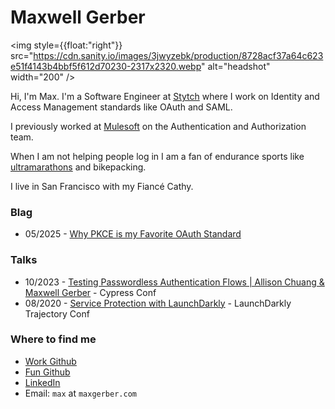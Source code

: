 # Maxwell Gerber

<img
  style={{float:"right"}}
  src="https://cdn.sanity.io/images/3jwyzebk/production/8728acf37a64c623e51f4143b4bbf5f612d70230-2317x2320.webp"
  alt="headshot"
  width="200"
/>

Hi, I'm Max. I'm a Software Engineer at [Stytch](https://stytch.com) where I work on 
Identity and Access Management standards like OAuth and SAML.

I previously worked at [Mulesoft](https://www.mulesoft.com/) on the Authentication and Authorization team.

When I am not helping people log in I am a fan of endurance sports like [ultramarathons](https://ultrasignup.com/results_participant.aspx?fname=Max&lname=Gerber#) and bikepacking.

I live in San Francisco with my Fiancé Cathy.

### Blag

- 05/2025 - [Why PKCE is my Favorite OAuth Standard](/blag/pkce)

### Talks
- 10/2023 - [Testing Passwordless Authentication Flows | Allison Chuang & Maxwell Gerber](https://www.youtube.com/watch?v=_5heL1qZQZc) - Cypress Conf
- 08/2020 - [Service Protection with LaunchDarkly](https://launchdarkly.com/trajectory/2020-service-protection-at-scale/) - LaunchDarkly Trajectory Conf


### Where to find me
- [Work Github](https://github.com/max-stytch)
- [Fun Github](https://github.com/maxwellgerber)
- [LinkedIn](https://www.linkedin.com/in/maxwellgerber)
- Email: `max` at `maxgerber.com`